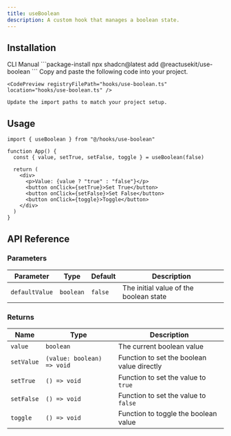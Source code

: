```yaml
---
title: useBoolean
description: A custom hook that manages a boolean state.
---
```


## Installation

<CodeTabs>
  <TabsList>
    <TabsTrigger value="cli">CLI</TabsTrigger>
    <TabsTrigger value="manual">Manual</TabsTrigger>
  </TabsList>
  
  <TabsContent value="cli">
    ```package-install
    npx shadcn@latest add @reactusekit/use-boolean
    ```
  </TabsContent>

  <TabsContent value="manual">
    Copy and paste the following code into your project.

    <CodePreview registryFilePath="hooks/use-boolean.ts" location="hooks/use-boolean.ts" />

    Update the import paths to match your project setup.

  </TabsContent>
</CodeTabs>

## Usage

```tsx
import { useBoolean } from "@/hooks/use-boolean"

function App() {
  const { value, setTrue, setFalse, toggle } = useBoolean(false)

  return (
    <div>
      <p>Value: {value ? "true" : "false"}</p>
      <button onClick={setTrue}>Set True</button>
      <button onClick={setFalse}>Set False</button>
      <button onClick={toggle}>Toggle</button>
    </div>
  )
}
```

## API Reference

### Parameters

| Parameter      | Type      | Default | Description                            |
| -------------- | --------- | ------- | -------------------------------------- |
| `defaultValue` | `boolean` | `false` | The initial value of the boolean state |

### Returns

| Name       | Type                       | Description                                |
| ---------- | -------------------------- | ------------------------------------------ |
| `value`    | `boolean`                  | The current boolean value                  |
| `setValue` | `(value: boolean) => void` | Function to set the boolean value directly |
| `setTrue`  | `() => void`               | Function to set the value to `true`        |
| `setFalse` | `() => void`               | Function to set the value to `false`       |
| `toggle`   | `() => void`               | Function to toggle the boolean value       |

